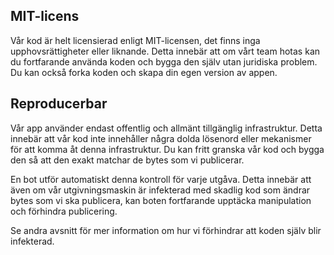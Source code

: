 ## MIT-licens

<div className="h-2"/>

Vår kod är helt licensierad enligt MIT-licensen, det finns inga upphovsrättigheter eller liknande. Detta innebär att om vårt team hotas kan du fortfarande använda koden och bygga den själv utan juridiska problem. Du kan också forka koden och skapa din egen version av appen.

<div className="h-4"/>

## Reproducerbar

<div className="h-2"/>

Vår app använder endast offentlig och allmänt tillgänglig infrastruktur. Detta innebär att vår kod inte innehåller några dolda lösenord eller mekanismer för att komma åt denna infrastruktur. Du kan fritt granska vår kod och bygga den så att den exakt matchar de bytes som vi publicerar.

<div className="h-2"/>

En bot utför automatiskt denna kontroll för varje utgåva. Detta innebär att även om vår utgivningsmaskin är infekterad med skadlig kod som ändrar bytes som vi ska publicera, kan boten fortfarande upptäcka manipulation och förhindra publicering.

<div className="h-2"/>

Se andra avsnitt för mer information om hur vi förhindrar att koden själv blir infekterad.

